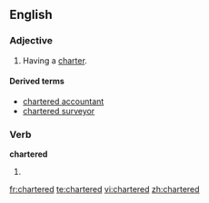 ==English==

===Adjective===
{{en-adj}}

# Having a [[charter]].

====Derived terms====
* [[chartered accountant]]
* [[chartered surveyor]]

===Verb===
'''chartered'''

# {{past of|[[charter]]}}

[[fr:chartered]]
[[te:chartered]]
[[vi:chartered]]
[[zh:chartered]]